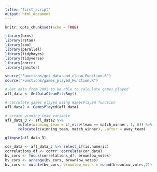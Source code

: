 ```yaml
---
title: "first_script"
output: html_document
---
```


```r
knitr::opts_chunk$set(echo = TRUE)
```



```r

library(brms)
library(rstan)
library(zoo)
library(parallel)
library(tidybayes)
library(tidyverse)
library(corrr)
library(janitor)

source("Functions/get_data_and_clean_Function.R")
source("Functions/games_played_Function.R")

```


```r

# Get data from 2002 to be able to calculate games_played
afl_data <- GetDataCleanFitzRoy()

# Calculate games played using GamesPlayed function
afl_data2 <- GamesPlayed(afl_data)

```

```r
# create winning team variable
afl_data_3 <- afl_data2 %>% 
      mutate(winning_team = if_else(team == match_winner, 1, 0)) %>%
      relocate(c(winning_team, match_winner), .after = away_team)

glimpse(afl_data_3)
```



```r

cor_data <- afl_data_3 %>% select_if(is.numeric)
correlations_df <- corrr::correlate(cor_data)
bv_cors <- focus(correlations_df, brownlow_votes)
bv_cors <- arrange(bv_cors, brownlow_votes) 
bv_cors <- mutate(bv_cors, brownlow_votes = round(brownlow_votes,2))
```

